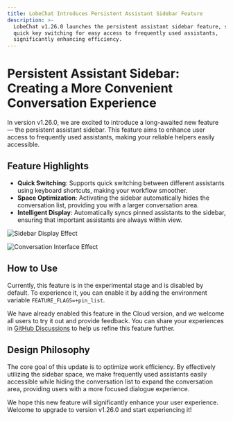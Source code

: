 ```yaml
---
title: LobeChat Introduces Persistent Assistant Sidebar Feature
description: >-
  LobeChat v1.26.0 launches the persistent assistant sidebar feature, supporting
  quick key switching for easy access to frequently used assistants,
  significantly enhancing efficiency.
---
```


# Persistent Assistant Sidebar: Creating a More Convenient Conversation Experience

In version v1.26.0, we are excited to introduce a long-awaited new feature — the persistent assistant sidebar. This feature aims to enhance user access to frequently used assistants, making your reliable helpers easily accessible.

## Feature Highlights

- **Quick Switching**: Supports quick switching between different assistants using keyboard shortcuts, making your workflow smoother.
- **Space Optimization**: Activating the sidebar automatically hides the conversation list, providing you with a larger conversation area.
- **Intelligent Display**: Automatically syncs pinned assistants to the sidebar, ensuring that important assistants are always within view.

![Sidebar Display Effect](https://github.com/user-attachments/assets/6935e155-4a1d-4ab7-a61a-2b813d65bb7b)

![Conversation Interface Effect](https://github.com/user-attachments/assets/c68e88e4-cf2e-4122-82bc-89ba193b1eb4)

## How to Use

Currently, this feature is in the experimental stage and is disabled by default. To experience it, you can enable it by adding the environment variable `FEATURE_FLAGS=+pin_list`.

We have already enabled this feature in the Cloud version, and we welcome all users to try it out and provide feedback. You can share your experiences in [GitHub Discussions](https://github.com/lobehub/lobe-chat/discussions/4515) to help us refine this feature further.

## Design Philosophy

The core goal of this update is to optimize work efficiency. By effectively utilizing the sidebar space, we make frequently used assistants easily accessible while hiding the conversation list to expand the conversation area, providing users with a more focused dialogue experience.

We hope this new feature will significantly enhance your user experience. Welcome to upgrade to version v1.26.0 and start experiencing it!
